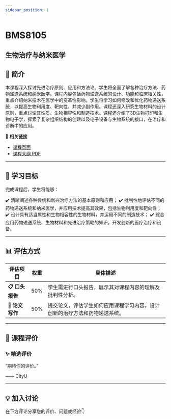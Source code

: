 ```yaml
---
sidebar_position: 1
---
```


# BMS8105
## 生物治疗与纳米医学

## **📘 简介**
本课程深入探讨先进治疗原则、应用和方法论。学生将全面了解各种治疗方法、药物递送系统和纳米医学。课程内容包括药物递送系统的设计、功能和临床相关性，重点介绍纳米技术在医学中的变革性影响。学生将学习如何修改和优化药物递送系统，以提高生物利用度、靶向性，并减少副作用。课程还深入研究生物材料的设计原则，重点讨论其性质、生物相容性和制造技术。课程还介绍了3D生物打印和生物电子学，探索了复杂组织结构的创建以及电子设备与生物系统的接口，在治疗和诊断中的应用。

🔗 **相关链接**
- [课程页面](https://www.cityu.edu.hk/catalogue/pg/202425/course/BMS8105.htm)
- [课程大纲 PDF](https://www.cityu.edu.hk/catalogue/pg/202425/course/BMS8105.pdf)

---

## **🎯 学习目标**

完成课程后，学生将能够：

✔️ 清晰阐述各种传统和新兴治疗方法的基本原则和应用；
✔️ 批判性地评估不同的药物递送系统和纳米医学，并应用技术提高其效果，包括生物利用度和靶向性；
✔️ 设计具有适当属性和生物相容性的生物材料，并运用不同的制造技术；
✔️ 综合应用药物递送系统、生物材料和先进治疗策略的知识，开发创新的医疗治疗和设备。

---

## **📊 评估方式**

| **评估项目**          | **权重** | **具体描述**                                                                                     |
|----------------------|---------|-----------------------------------------------------------------------------------------------|
| **📋 口头报告**        | 50%     | 学生需进行口头报告，展示其对课程内容的理解及批判性分析。                                         |
| **📝 论文写作**        | 50%     | 提交论文，评估学生如何应用课程学习内容，设计创新的治疗方法和药物递送系统。                    |

---

## **💬 课程评价**

### ✨ **精选评价**
<div className={commentStyles.commentBox}>
    <p className={commentStyles.commentText}>
        “期待你的评价。”
    </p>
    <p className={commentStyles.commentAuthor}>—— CityU</p>
</div>

---

## **💡 加入讨论**

在下方评论分享您的评价、问题或经验👇
<Utterances />